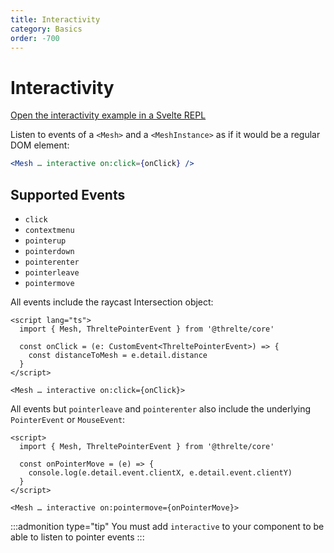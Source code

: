 ```yaml
---
title: Interactivity
category: Basics
order: -700
---
```


# Interactivity

[Open the interactivity example in a Svelte REPL](https://svelte.dev/repl/612bfb61f8f84e299fe5083e4767b1e1?version=3.46.2)

Listen to events of a `<Mesh>` and a `<MeshInstance>` as if it would be a regular DOM element:

```jsx
<Mesh … interactive on:click={onClick} />
```

## Supported Events

- `click`
- `contextmenu`
- `pointerup`
- `pointerdown`
- `pointerenter`
- `pointerleave`
- `pointermove`

All events include the raycast Intersection object:

```svelte
<script lang="ts">
  import { Mesh, ThreltePointerEvent } from '@threlte/core'

  const onClick = (e: CustomEvent<ThreltePointerEvent>) => {
    const distanceToMesh = e.detail.distance
  }
</script>

<Mesh … interactive on:click={onClick}>
```

All events but `pointerleave` and `pointerenter` also include the underlying `PointerEvent` or `MouseEvent`:

```svelte
<script>
  import { Mesh, ThreltePointerEvent } from '@threlte/core'

  const onPointerMove = (e) => {
    console.log(e.detail.event.clientX, e.detail.event.clientY)
  }
</script>

<Mesh … interactive on:pointermove={onPointerMove}>
```

:::admonition type="tip"
You must add `interactive` to your component to be able to listen to pointer events
:::
